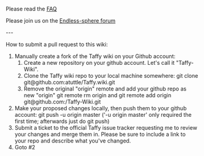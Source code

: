 Please read the [[FAQ]]


Please join us on the [https://endless-sphere.com/forums/viewtopic.php?f=28&t=79788 Endless-sphere forum]

---

How to submit a pull request to this wiki:
# Manually create a fork of the Taffy wiki on your Github account:
## Create a new repository on your github account. Let's call it "Taffy-Wiki".
## Clone the Taffy wiki repo to your local machine somewhere: git clone git@github.com:atuttle/Taffy.wiki.git
## Remove the original "origin" remote and add your github repo as new "origin" git remote rm origin and git remote add origin git@github.com:<YOUR_USERNAME>/Taffy-Wiki.git
# Make your proposed changes locally, then push them to your github account: git push -u origin master ('-u origin master' only required the first time; afterwards just do git push)
# Submit a ticket to the official Taffy issue tracker requesting me to review your changes and merge them in. Please be sure to include a link to your repo and describe what you've changed.
# Goto #2